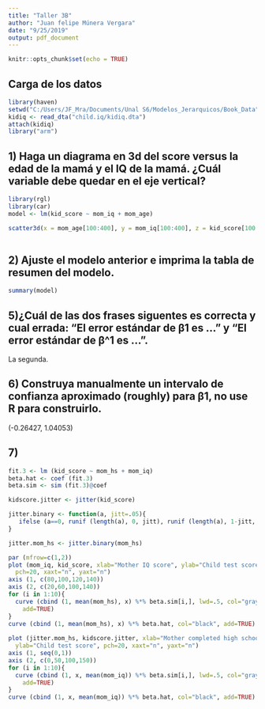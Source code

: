 ```yaml
---
title: "Taller 3B"
author: "Juan felipe Múnera Vergara"
date: "9/25/2019"
output: pdf_document
---
```


```r
knitr::opts_chunk$set(echo = TRUE)
```

## Carga de los datos

```r
library(haven)
setwd("C:/Users/JF_Mra/Documents/Unal S6/Modelos_Jerarquicos/Book_Data")
kidiq <- read_dta("child.iq/kidiq.dta")
attach(kidiq)
library("arm")

```


## 1) Haga un diagrama en 3d del score versus la edad de la mamá y el IQ de la mamá. ¿Cuál variable debe quedar en el eje vertical?
```r
library(rgl)
library(car)
model <- lm(kid_score ~ mom_iq + mom_age)

scatter3d(x = mom_age[100:400], y = mom_iq[100:400], z = kid_score[100:400], surface=T)  
  
```

## 2) Ajuste el modelo anterior e imprima la tabla de resumen del modelo.

```r
summary(model)
```

## 5)¿Cuál de las dos frases siguentes es correcta y cual errada: “El error estándar de β1 es …” y “El error estándar de β^1 es …”. 


La segunda.

## 6) Construya manualmente un intervalo de confianza aproximado (roughly) para β1, no use R para construirlo.
(-0.26427, 1.04053)


## 7)

```r
fit.3 <- lm (kid_score ~ mom_hs + mom_iq)
beta.hat <- coef (fit.3)
beta.sim <- sim (fit.3)@coef

kidscore.jitter <- jitter(kid_score)

jitter.binary <- function(a, jitt=.05){
   ifelse (a==0, runif (length(a), 0, jitt), runif (length(a), 1-jitt, 1))
}

jitter.mom_hs <- jitter.binary(mom_hs)

par (mfrow=c(1,2))
plot (mom_iq, kid_score, xlab="Mother IQ score", ylab="Child test score", 
  pch=20, xaxt="n", yaxt="n")
axis (1, c(80,100,120,140))
axis (2, c(20,60,100,140))
for (i in 1:10){
  curve (cbind (1, mean(mom_hs), x) %*% beta.sim[i,], lwd=.5, col="gray",
    add=TRUE)
}
curve (cbind (1, mean(mom_hs), x) %*% beta.hat, col="black", add=TRUE)
        
plot (jitter.mom_hs, kidscore.jitter, xlab="Mother completed high school",
  ylab="Child test score", pch=20, xaxt="n", yaxt="n")
axis (1, seq(0,1))
axis (2, c(0,50,100,150))
for (i in 1:10){
  curve (cbind (1, x, mean(mom_iq)) %*% beta.sim[i,], lwd=.5, col="gray",
    add=TRUE)
}
curve (cbind (1, x, mean(mom_iq)) %*% beta.hat, col="black", add=TRUE)
```

